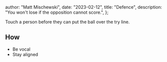 
  author: "Matt Mischewski",
  date: "2023-02-12",
  title: "Defence",
  description: "You won't lose if the opposition cannot score.",
};


Touch a person before they can put the ball over the try line.

## How

- Be vocal
- Stay aligned
